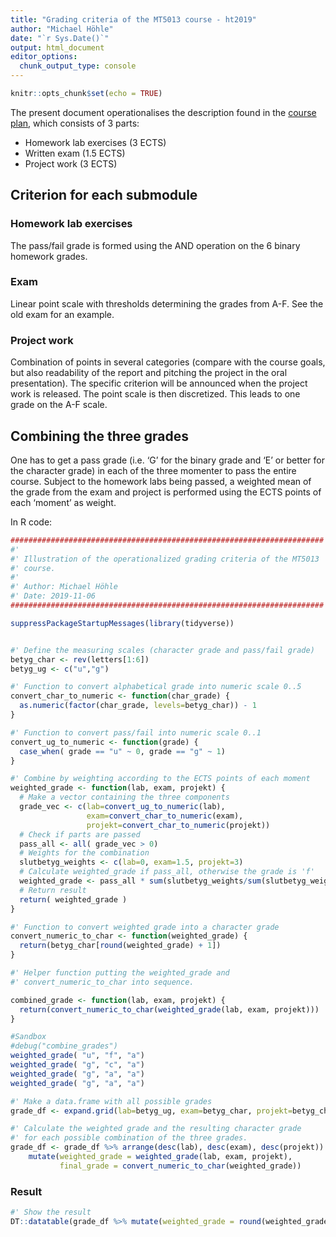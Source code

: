 ```yaml
---
title: "Grading criteria of the MT5013 course - ht2019"
author: "Michael Höhle"
date: "`r Sys.Date()`"
output: html_document
editor_options: 
  chunk_output_type: console
---
```


```r
knitr::opts_chunk$set(echo = TRUE)
```
 
The present document operationalises the description found in the [course plan](https://sisu.it.su.se/pdf_creator/33466/44998), which consists of 3 parts:

* Homework lab exercises (3 ECTS)
* Written exam (1.5 ECTS)
* Project work (3 ECTS)

## Criterion for each submodule

### Homework lab exercises

The pass/fail grade is formed using the AND operation on the 6 binary homework grades.

### Exam

Linear point scale with thresholds determining the grades from A-F. See the old exam for an example.

### Project work

Combination of points in several categories (compare with the course goals, but also readability of the report and pitching the project in the oral presentation). The specific criterion will be announced when the project work is released. The point scale is then discretized. This leads to one grade on the A-F scale.

## Combining the three grades

One has to get a pass grade (i.e. 'G' for the binary grade and 'E' or better for the character grade) in each of the three momenter to pass the entire course.
Subject to the homework labs being passed, a weighted mean of the grade from the exam and project is performed using the ECTS points of each 'moment' as weight.

In R code:

```r
######################################################################
#'
#' Illustration of the operationalized grading criteria of the MT5013
#' course.
#'
#' Author: Michael Höhle
#' Date: 2019-11-06
######################################################################

suppressPackageStartupMessages(library(tidyverse))


#' Define the measuring scales (character grade and pass/fail grade)
betyg_char <- rev(letters[1:6])
betyg_ug <- c("u","g")

#' Function to convert alphabetical grade into numeric scale 0..5
convert_char_to_numeric <- function(char_grade) {
  as.numeric(factor(char_grade, levels=betyg_char)) - 1
}

#' Function to convert pass/fail into numeric scale 0..1
convert_ug_to_numeric <- function(grade) {
  case_when( grade == "u" ~ 0, grade == "g" ~ 1)
}

#' Combine by weighting according to the ECTS points of each moment
weighted_grade <- function(lab, exam, projekt) {
  # Make a vector containing the three components
  grade_vec <- c(lab=convert_ug_to_numeric(lab),
                 exam=convert_char_to_numeric(exam),
                 projekt=convert_char_to_numeric(projekt))
  # Check if parts are passed
  pass_all <- all( grade_vec > 0)
  # Weights for the combination
  slutbetyg_weights <- c(lab=0, exam=1.5, projekt=3)
  # Calculate weighted_grade if pass_all, otherwise the grade is 'f'
  weighted_grade <- pass_all * sum(slutbetyg_weights/sum(slutbetyg_weights) * grade_vec)
  # Return result
  return( weighted_grade ) 
}

#' Function to convert weighted grade into a character grade
convert_numeric_to_char <- function(weighted_grade) {
  return(betyg_char[round(weighted_grade) + 1])
}

#' Helper function putting the weighted_grade and
#' convert_numeric_to_char into sequence.

combined_grade <- function(lab, exam, projekt) {
  return(convert_numeric_to_char(weighted_grade(lab, exam, projekt)))
}
```

```r
#Sandbox
#debug("combine_grades")
weighted_grade( "u", "f", "a")
weighted_grade( "g", "c", "a")
weighted_grade( "g", "a", "a")
weighted_grade( "g", "a", "a")
````

```r
#' Make a data.frame with all possible grades
grade_df <- expand.grid(lab=betyg_ug, exam=betyg_char, projekt=betyg_char)

#' Calculate the weighted grade and the resulting character grade
#' for each possible combination of the three grades.
grade_df <- grade_df %>% arrange(desc(lab), desc(exam), desc(projekt)) %>% rowwise %>%
    mutate(weighted_grade = weighted_grade(lab, exam, projekt),
           final_grade = convert_numeric_to_char(weighted_grade))
````

### Result

```r
#' Show the result
DT::datatable(grade_df %>% mutate(weighted_grade = round(weighted_grade, digits=2)), rownames = FALSE, options=list(paging=FALSE))
``` 